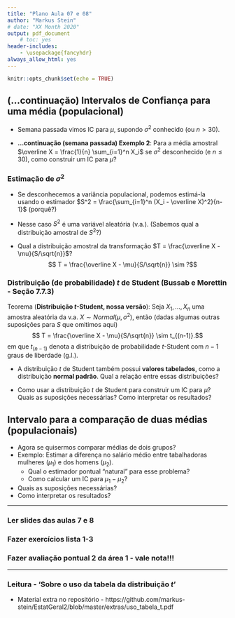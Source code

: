 ```yaml
---
title: "Plano Aula 07 e 08"
author: "Markus Stein"
# date: "XX Month 2020"
output: pdf_document
    # toc: yes
header-includes:
    - \usepackage{fancyhdr}
always_allow_html: yes
---
```

\addtolength{\headheight}{1.0cm} 
\pagestyle{fancyplain} 
\lhead{\includegraphics[height=1.5cm]{LogoIME.png}}
\rhead{\includegraphics[height=1.5cm]{image_geral2.jpg}}
\chead{UNIVERSIDADE FEDERAL DO RIO GRANDE DO SUL \\
INSTITUTO DE MATEMÁTICA E ESTATÍSTICA \\
DEPARTAMENTO DE ESTATÍSTICA \\
\vspace{0.3cm}
MAT02215 - Estatística Geral 2 - 2024/2
}
\renewcommand{\headrulewidth}{0pt} 


```r
knitr::opts_chunk$set(echo = TRUE)
```

## (...continuação) Intervalos de Confiança para uma média (populacional)

* Semana passada vimos IC para $\mu$, supondo $\sigma^2$ conhecido (ou $n>30$).

* **...continuação (semana passada) Exemplo 2**: Para a média amostral $\overline X = \frac{1}{n} \sum_{i=1}^n X_i$ se $\sigma^2$ desconhecido (e $n \leq 30$), como construir um IC para $\mu$?

\vspace{0.5cm}

### Estimação de $\sigma^2$  

* Se desconhecemos a variância populacional, podemos estimá-la usando o estimador $S^2 = \frac{\sum_{i=1}^n (X_i - \overline X)^2}{n-1}$ (porquê?)

* Nesse caso $S^2$ é uma variável aleatória (v.a.). (Sabemos qual a distribuição amostral de $S^2$?)

* Qual a distribuição amostral da transformação $T = \frac{\overline X - \mu}{S/\sqrt{n}}$?
$$ T = \frac{\overline X - \mu}{S/\sqrt{n}} \sim ?$$

\vspace{0.5cm}

### Distribuição (de probabilidade) $t$ de Student (Bussab e Morettin - Seção 7.7.3)

Teorema (**Distribuição $t$-Student, nossa versão**): Seja $X_1, \ldots, X_n$ uma amostra aleatória da v.a. $X \sim Normal(\mu,\sigma^2)$, então (dadas algumas outras suposições para $S$ que omitimos aqui) 
$$ T = \frac{\overline X - \mu}{S/\sqrt{n}} \sim t_{(n-1)}.$$
em que $t_{(n-1)}$ denota a distribuição de probabilidade $t$-Student com $n-1$ graus de liberdade (g.l.).

* A distribuição $t$ de Student também possui **valores tabelados**, como a distribuição **normal padrão**. Qual a relação entre essas distribuições?

* Como usar a distribuição $t$ de Student para construir um IC para $\mu$? Quais as suposições necessárias? Como interpretar os resultados?

\vspace{0.5cm}

\clearpage
## Intervalo para a comparação de duas médias (populacionais)

* Agora se quisermos comparar médias de dois grupos?  
* Exemplo: Estimar a diferença no salário médio entre tabalhadoras mulheres ($\mu_1$) e dos homens ($\mu_2$).  
    + Qual o estimador pontual "natural" para esse problema?  
    + Como calcular um IC para $\mu_1 - \mu_2$?  
* Quais as suposições necessárias?
* Como interpretar os resultados?

\vspace{0.5cm}

***
### Ler slides das aulas 7 e 8
### Fazer exercícios lista 1-3
### Fazer avaliação pontual 2 da área 1 - vale nota!!!
***

### Leitura - 'Sobre o uso da tabela da distribuição *t*'
* Material extra no repositório - https://github.com/markus-stein/EstatGeral2/blob/master/extras/uso_tabela_t.pdf
